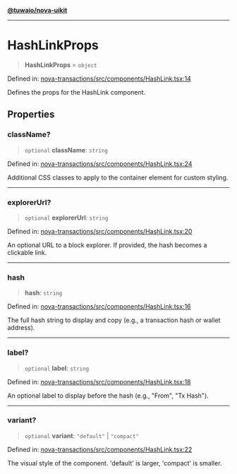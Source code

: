 [**@tuwaio/nova-uikit**](../../../README.md)

***

# HashLinkProps

> **HashLinkProps** = `object`

Defined in: [nova-transactions/src/components/HashLink.tsx:14](https://github.com/TuwaIO/nova-uikit/blob/72ba4c5175ae1e244544729fc37507abd6b654e7/packages/nova-transactions/src/components/HashLink.tsx#L14)

Defines the props for the HashLink component.

## Properties

### className?

> `optional` **className**: `string`

Defined in: [nova-transactions/src/components/HashLink.tsx:24](https://github.com/TuwaIO/nova-uikit/blob/72ba4c5175ae1e244544729fc37507abd6b654e7/packages/nova-transactions/src/components/HashLink.tsx#L24)

Additional CSS classes to apply to the container element for custom styling.

***

### explorerUrl?

> `optional` **explorerUrl**: `string`

Defined in: [nova-transactions/src/components/HashLink.tsx:20](https://github.com/TuwaIO/nova-uikit/blob/72ba4c5175ae1e244544729fc37507abd6b654e7/packages/nova-transactions/src/components/HashLink.tsx#L20)

An optional URL to a block explorer. If provided, the hash becomes a clickable link.

***

### hash

> **hash**: `string`

Defined in: [nova-transactions/src/components/HashLink.tsx:16](https://github.com/TuwaIO/nova-uikit/blob/72ba4c5175ae1e244544729fc37507abd6b654e7/packages/nova-transactions/src/components/HashLink.tsx#L16)

The full hash string to display and copy (e.g., a transaction hash or wallet address).

***

### label?

> `optional` **label**: `string`

Defined in: [nova-transactions/src/components/HashLink.tsx:18](https://github.com/TuwaIO/nova-uikit/blob/72ba4c5175ae1e244544729fc37507abd6b654e7/packages/nova-transactions/src/components/HashLink.tsx#L18)

An optional label to display before the hash (e.g., "From", "Tx Hash").

***

### variant?

> `optional` **variant**: `"default"` \| `"compact"`

Defined in: [nova-transactions/src/components/HashLink.tsx:22](https://github.com/TuwaIO/nova-uikit/blob/72ba4c5175ae1e244544729fc37507abd6b654e7/packages/nova-transactions/src/components/HashLink.tsx#L22)

The visual style of the component. 'default' is larger, 'compact' is smaller.
